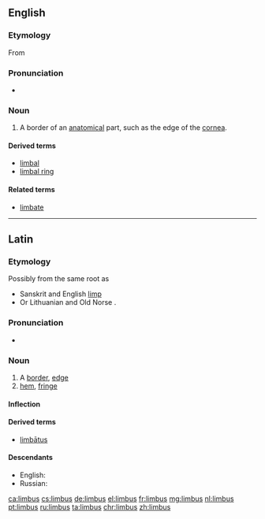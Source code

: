==English==

===Etymology===
From {{etyl|la|en}} {{term|limbus||edge, border|lang=la}}

===Pronunciation===
* {{rhymes|ɪmbəs|lang=en}}

===Noun===
{{en-noun|limbi}}

# {{context|medicine|biology|lang=en}} A border of an [[anatomical]] part, such as the edge of the [[cornea]].

====Derived terms====
* [[limbal]]
* [[limbal ring]]

====Related terms====
* [[limbate]]

----

==Latin==
===Etymology=== 
Possibly from the same {{etyl|ine-pro|la}} root as 
* Sanskrit {{term|लम्बते|tr=lambate||hangs down|lang=sa}} and English [[limp]]
* Or Lithuanian {{term|linta||ribbon|lang=lt}} and Old Norse {{term|linnr||whether|lang=non}}.
===Pronunciation===
* {{a|Classical}} {{IPA|/ˈlim.bus/|lang=la}}

===Noun===
{{la-noun|limbus|limbi|limbī|m|second}}

# A [[border]], [[edge]]
# [[hem]], [[fringe]]

====Inflection====
{{la-decl-2nd|limb}}

====Derived terms====
* [[limbatus|limbātus]]

====Descendants====
* English: {{l|en|limbus}}
* Russian: {{l|ru|лимб}}

[[ca:limbus]]
[[cs:limbus]]
[[de:limbus]]
[[el:limbus]]
[[fr:limbus]]
[[mg:limbus]]
[[nl:limbus]]
[[pt:limbus]]
[[ru:limbus]]
[[ta:limbus]]
[[chr:limbus]]
[[zh:limbus]]